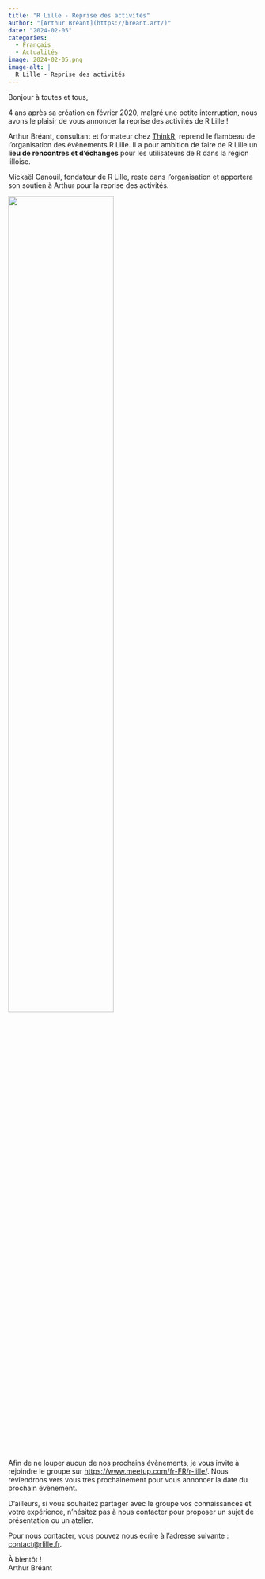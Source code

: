 ```yaml
---
title: "R Lille - Reprise des activités"
author: "[Arthur Bréant](https://breant.art/)"
date: "2024-02-05"
categories:
  - Français
  - Actualités
image: 2024-02-05.png
image-alt: |
  R Lille - Reprise des activités
---
```


Bonjour à toutes et tous,

4 ans après sa création en février 2020, malgré une petite interruption, nous avons le plaisir de vous annoncer la reprise des activités de R Lille&nbsp;!

Arthur Bréant, consultant et formateur chez [ThinkR](https://thinkr.fr/), reprend le flambeau de l'organisation des évènements R Lille. Il a pour ambition de faire de R Lille un **lieu de rencontres et d'échanges** pour les utilisateurs de R dans la région lilloise.

Mickaël Canouil, fondateur de R Lille, reste dans l'organisation et apportera son soutien à Arthur pour la reprise des activités.

[![](2024-02-05.png){width="65%" fig-align="center" fig-alt="R Lille - Reprise des activités"}](https://www.meetup.com/fr-FR/r-lille/)

Afin de ne louper aucun de nos prochains évènements, je vous invite à rejoindre le groupe sur <https://www.meetup.com/fr-FR/r-lille/>. Nous reviendrons vers vous très prochainement pour vous annoncer la date du prochain évènement.

D'ailleurs, si vous souhaitez partager avec le groupe vos connaissances et votre expérience, n'hésitez pas à nous contacter pour proposer un sujet de présentation ou un atelier.

Pour nous contacter, vous pouvez nous écrire à l'adresse suivante&nbsp;: [contact@rlille.fr](mailto:contact@rlille.fr).

À bientôt&nbsp;!  
Arthur Bréant
